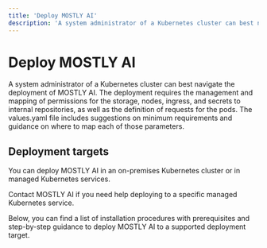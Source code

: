 ```yaml
---
title: 'Deploy MOSTLY AI'
description: 'A system administrator of a Kubernetes cluster can best navigate the deployment of MOSTLY AI. The deployment requires the management and mapping of permissions for the storage, nodes, ingress, and secrets to internal repositories, as well as the definition of limits and requests for the pods.'
---
```



# Deploy MOSTLY AI

A system administrator of a Kubernetes cluster can best navigate the deployment of MOSTLY AI. The deployment requires the management and mapping of permissions for the storage, nodes, ingress, and secrets to internal repositories, as well as the definition of requests for the pods. The values.yaml file includes suggestions on minimum requirements and guidance on where to map each of those parameters.

## Deployment targets

You can deploy MOSTLY AI in an on-premises Kubernetes cluster or in managed Kubernetes services.

<Callout type='info'>
Contact MOSTLY AI if you need help deploying to a specific managed Kubernetes service.
</Callout>

Below, you can find a list of installation procedures with prerequisites and step-by-step guidance to deploy MOSTLY AI to a supported deployment target.

<Cards num={2}>
  <Cards.Card icon={OpenShiftIcon()} title="Deploy to an OpenShift cluster" href="deploy/openshift" />
  <Cards.Card icon={AmazonEKSIcon()} title="Deploy to an AWS EKS cluster" href="deploy/aws-eks" />
  <Cards.Card icon={GKEIcon()} title="Deploy to a Google GKE cluster" href="deploy/gke" />
  <Cards.Card icon={AKSIcon()} title="Deploy to an Azure AKS cluster" href="deploy/azure-aks" />
  <Cards.Card icon={MinikubeIcon()} title="Deploy to a minikube cluster" href="deploy/minikube" />
</Cards>
